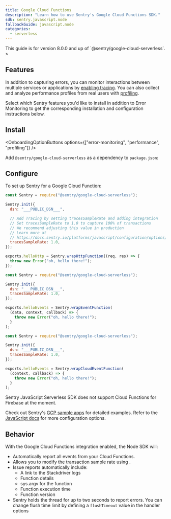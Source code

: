 ```yaml
---
title: Google Cloud Functions
description: "Learn how to use Sentry's Google Cloud Functions SDK."
sdk: sentry.javascript.node
fallbackGuide: javascript.node
categories:
  - serverless
---
```


<Alert>
  This guide is for version 8.0.0 and up of `@sentry/google-cloud-serverless`.
</Alert>>

## Features

In addition to capturing errors, you can monitor interactions between multiple services or applications by [enabling tracing](/concepts/key-terms/tracing/). You can also collect and analyze performance profiles from real users with [profiling](/product/explore/profiling/).

Select which Sentry features you'd like to install in addition to Error Monitoring to get the corresponding installation and configuration instructions below.

## Install

<OnboardingOptionButtons
  options={["error-monitoring", "performance", "profiling"]}
/>

Add `@sentry/google-cloud-serverless` as a dependency to `package.json`:

<PlatformContent includePath="getting-started-install" />

## Configure

To set up Sentry for a Google Cloud Function:


```javascript {tabTitle:Http functions} {"onboardingOptions": {"performance": "5-9"}}
const Sentry = require("@sentry/google-cloud-serverless");

Sentry.init({
  dsn: "___PUBLIC_DSN___",

  // Add Tracing by setting tracesSampleRate and adding integration
  // Set tracesSampleRate to 1.0 to capture 100% of transactions
  // We recommend adjusting this value in production
  // Learn more at
  // https://docs.sentry.io/platforms/javascript/configuration/options/#traces-sample-rate
  tracesSampleRate: 1.0,
});

exports.helloHttp = Sentry.wrapHttpFunction((req, res) => {
  throw new Error("oh, hello there!");
});
```

```javascript {tabTitle:Background functions} {"onboardingOptions": {"performance": "5"}}
const Sentry = require("@sentry/google-cloud-serverless");

Sentry.init({
  dsn: "___PUBLIC_DSN___",
  tracesSampleRate: 1.0,
});

exports.helloEvents = Sentry.wrapEventFunction(
  (data, context, callback) => {
    throw new Error("oh, hello there!");
  }
);
```

```javascript {tabTitle:CloudEvent functions} {"onboardingOptions": {"performance": "5"}}
const Sentry = require("@sentry/google-cloud-serverless");

Sentry.init({
  dsn: "___PUBLIC_DSN___",
  tracesSampleRate: 1.0,
});

exports.helloEvents = Sentry.wrapCloudEventFunction(
  (context, callback) => {
    throw new Error("oh, hello there!");
  }
);
```

<Alert level="warning" title="Note">

Sentry JavaScript Serverless SDK does not support Cloud Functions for Firebase at the moment.

</Alert>

Check out Sentry's [GCP sample apps](https://github.com/getsentry/examples/tree/master/gcp-cloud-functions/node) for detailed examples. Refer to the [JavaScript docs](/platforms/javascript/) for more configuration options.

## Behavior

With the Google Cloud Functions integration enabled, the Node SDK will:

- Automatically report all events from your Cloud Functions.
- Allows you to <PlatformLink to="/configuration/sampling/#configuring-the-transaction-sample-rate">modify the transaction sample rate</PlatformLink> using <PlatformIdentifier name="traces-sample-rate" />.
- Issue reports automatically include:
  - A link to the Stackdriver logs
  - Function details
  - sys.argv for the function
  - Function execution time
  - Function version
- Sentry holds the thread for up to two seconds to report errors. You can change flush time limit by defining a `flushTimeout` value in the handler options
